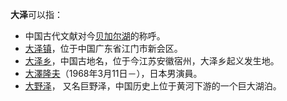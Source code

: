 '''大泽'''可以指：

*中国古代文献对今[[贝加尔湖|贝加尔湖]]的称呼。
*[[大泽镇|大泽镇]]，位于中国广东省江门市新会区。
*[[大泽乡|大泽乡]]，中国古地名，位于今江苏安徽宿州，大泽乡起义发生地。
*[[大澤隆夫|大澤隆夫]]（1968年3月11日－），日本男演員。
*[[大野泽|大野泽]]， 又名巨野泽，中国历史上位于黄河下游的一个巨大湖泊。

{{Disambig|Cat=二字消歧义}}